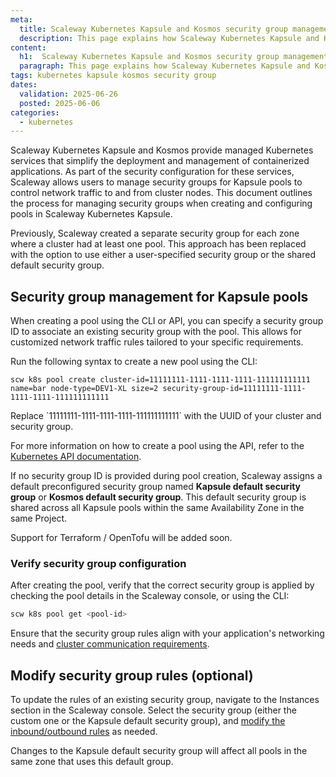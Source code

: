 ```yaml
---
meta:
  title: Scaleway Kubernetes Kapsule and Kosmos security group management
  description: This page explains how Scaleway Kubernetes Kapsule and Kosmos manage security groups
content:
  h1:  Scaleway Kubernetes Kapsule and Kosmos security group management
  paragraph: This page explains how Scaleway Kubernetes Kapsule and Kosmos manage security groups
tags: kubernetes kapsule kosmos security group
dates:
  validation: 2025-06-26
  posted: 2025-06-06
categories:
  - kubernetes
---
```


Scaleway Kubernetes Kapsule and Kosmos provide managed Kubernetes services that simplify the deployment and management of containerized applications.
As part of the security configuration for these services, Scaleway allows users to manage security groups for Kapsule pools to control network traffic to and from cluster nodes.
This document outlines the process for managing security groups when creating and configuring pools in Scaleway Kubernetes Kapsule.

<Message type="note">
  Previously, Scaleway created a separate security group for each zone where a cluster had at least one pool. This approach has been replaced with the option to use either a user-specified security group or the shared default security group.
</Message>

## Security group management for Kapsule pools

When creating a pool using the CLI or API, you can specify a security group ID to associate an existing security group with the pool. This allows for customized network traffic rules tailored to your specific requirements.

Run the following syntax to create a new pool using the CLI:
```
scw k8s pool create cluster-id=11111111-1111-1111-1111-111111111111 name=bar node-type=DEV1-XL size=2 security-group-id=11111111-1111-1111-1111-111111111111
```
<Message type="note">
  Replace `11111111-1111-1111-1111-111111111111` with the UUID of your cluster and security group.
</Message>

For more information on how to create a pool using the API, refer to the [Kubernetes API documentation](https://www.scaleway.com/en/developers/api/kubernetes/#path-pools-create-a-new-pool-in-a-cluster).

If no security group ID is provided during pool creation, Scaleway assigns a default preconfigured security group named **Kapsule default security group** or **Kosmos default security group**.
This default security group is shared across all Kapsule pools within the same Availability Zone in the same Project.

<Message type="note">
  Support for Terraform / OpenTofu will be added soon.
</Message>

### Verify security group configuration

After creating the pool, verify that the correct security group is applied by checking the pool details in the Scaleway console, or using the CLI:

```bash
scw k8s pool get <pool-id>
```

Ensure that the security group rules align with your application's networking needs and [cluster communication requirements](https://www.scaleway.com/en/developers/api/kubernetes/#technical-limitations).


## Modify security group rules (optional)

To update the rules of an existing security group, navigate to the Instances section in the Scaleway console.
Select the security group (either the custom one or the Kapsule default security group), and [modify the inbound/outbound rules](/instances/how-to/use-security-groups/#how-to-edit-a-security-group) as needed.

<Message type="important">
  Changes to the Kapsule default security group will affect all pools in the same zone that uses this default group.
</Message>